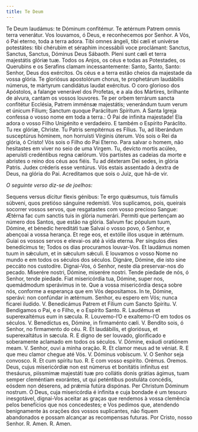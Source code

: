 ```yaml
---
title: Te Deum
---
```


<div class="grid grid-cols-2 gap-5">
  <span class="text-justify">
    Te Deum laudámus: te Dóminum confitémur. Te ætérnum Patrem omnis terra
    venerátur.
  </span>
  <span class="text-justify">
    Vos louvamos, ó Deus, e reconhecemos por Senhor. A Vós, ó Pai eterno, toda a
    terra adora.
  </span>
  <span class="text-justify">
    Tibi omnes ángeli, tibi cæli et univérse potestátes: tibi chérubim et
    séraphim incessábili voce proclámant: Sanctus, Sanctus, Sanctus, Dóminus
    Deus Sábaoth. Pleni sunt cæli et terra majestátis glóriæ tuæ.
  </span>
  <span class="text-justify">
    Todos os Anjos, os céus e todas as Potestades, os Querubins e os Serafins
    clamam incessantemente: Santo, Santo, Santo: Senhor, Deus dos exércitos. Os
    céus e a terra estão cheios da majestade da vossa glória.
  </span>
  <span class="text-justify">
    Te gloriósus apostolórum chorus, te prophetárum laudábilis númerus, te
    mártyrum candidátus laudat exércitus.
  </span>
  <span class="text-justify">
    O coro glorioso dos Apóstolos, a falange venerável dos Profetas, e a ala dos
    Mártires, brilhante de alvura, cantam os vossos louvores.
  </span>
  <span class="text-justify">
    Te per orbem terrárum sancta confitétur Ecclésia, Patrem imménsæ majestátis;
    venerándum tuum verum et únicum Fílium; Sanctum quoque Paráclitum Spíritum.
  </span>
  <span class="text-justify">
    A Santa Igreja confessa o vosso nome em toda a terra.: Ó Pai de infinita
    majestade! Ela adora o vosso Filho Unigénito e verdadeiro. E também o
    Espírito Paráclito.
  </span>
  <span class="text-justify">
    Tu rex glóriæ, Christe. Tu Patris sempitérnus es Fílius. Tu, ad liberándum
    susceptúrus hóminem, non horruísti Vírginis úterum.
  </span>
  <span class="text-justify">
    Vós sois o Rei da glória, ó Cristo! Vós sois o Filho do Pai Eterno. Para
    salvar o homem, não hesitastes em viver no seio de uma Virgem.
  </span>
  <span class="text-justify">
    Tu, devícto mortis acúleo, aperuísti credéntibus regna cælórum.
  </span>
  <span class="text-justify">
    Vós partistes as cadeias da morte e abristes o reino dos céus aos fiéis.
  </span>
  <span class="text-justify">
    Tu ad déxteram Dei sedes, in glória Patris. Judex créderis esse ventúrus.
  </span>
  <span class="text-justify">
    Vós estais assentado à dextra de Deus, na glória do Pai. Acreditamos que
    sois o Juiz, que há-de vir.
  </span>
</div>

<em>O seguinte verso diz-se de joelhos:</em>

<div class="grid grid-cols-2 gap-5">
  <span class="text-justify">
    Sequens versus dícitur flexis génibus: Te ergo quǽsumus, tuis fámulis
    súbveni, quos pretióso sánguine redemísti.
  </span>
  <span class="text-justify">
    Vos suplicamos, pois, queirais socorrer vossos servos, que resgatastes com
    vosso precioso Sangue:
  </span>
  <span class="text-justify">
    Ætérna fac cum sanctis tuis in glória numerári.
  </span>
  <span class="text-justify">
    Permiti que pertençam ao número dos Santos, que estão na glória.
  </span>
  <span class="text-justify">
    Salvum fac pópulum tuum, Dómine, et bénedic hereditáti tuæ
  </span>
  <span class="text-justify">
    Salvai o vosso povo, ó Senhor, e abençoai a vossa herança.
  </span>
  <span class="text-justify">
    Et rege eos, et extólle illos usque in ætérnum.
  </span>
  <span class="text-justify">
    Guiai os vossos servos e elevai-os até à vida eterna.
  </span>
  <span class="text-justify">Per síngulos dies benedícimus te;</span>
  <span class="text-justify">Todos os dias procuramos louvar-Vos.</span>
  <span class="text-justify">
    Et laudámus nomen tuum in sǽculum, et in sǽculum sǽculi.
  </span>
  <span class="text-justify">
    E louvamos o vosso Nome no mundo e em todos os séculos dos séculos.
  </span>
  <span class="text-justify">
    Dignáre, Dómine, die isto sine peccáto nos custodíre.
  </span>
  <span class="text-justify">
    Dignai-Vos, ó Senhor, neste dia preservar-nos do pecado.
  </span>
  <span class="text-justify">Miserére nostri, Dómine, miserére nostri.</span>
  <span class="text-justify">
    Tende piedade de nós, ó Senhor, tende piedade.
  </span>
  <span class="text-justify">
    Fiat misericórdia tua, Dómine, super nos, quemádmodum sperávimus in te.
  </span>
  <span class="text-justify">
    Que a vossa misericórdia desça sobre nós, conforme a esperança que em Vós
    depositamos.
  </span>
  <span class="text-justify">
    In te, Dómine, sperávi: non confúndar in ætérnum.
  </span>
  <span class="text-justify">
    Senhor, eu espero em Vós; nunca ficarei iludido.
  </span>
  <span class="text-justify">
    V. Benedicámus Patrem et Fílium cum Sancto Spíritu.
  </span>
  <span class="text-justify">
    V. Bendigamos o Pai, e o Filho, e o Espírito Santo.
  </span>
  <span class="text-justify">
    <span class="text-red-500">R.</span> Laudémus et superexaltémus eum in
    sæcula.
  </span>
  <span class="text-justify">
    <span class="text-red-500">R.</span> Louvemo-l’O e exaltemo-l’O em todos os
    séculos.
  </span>
  <span class="text-justify">
    V. Benedíctus es, Dómine, in firmaménto cæli.
  </span>
  <span class="text-justify">
    V. Bendito sois, ó Senhor, no firmamento do céu.
  </span>
  <span class="text-justify">
    <span class="text-red-500">R.</span> Et laudábilis, et gloriósus, et
    superexaltátus in sæcula.
  </span>
  <span class="text-justify">
    <span class="text-red-500">R.</span> E digno de ser louvado, glorificado e
    soberamente aclamado em todos os séculos.
  </span>
  <span class="text-justify">V. Dómine, exáudi oratiónem meam.</span>
  <span class="text-justify">V. Senhor, ouvi a minha oração.</span>
  <span class="text-justify">
    <span class="text-red-500">R.</span> Et clamor meus ad te véniat.
  </span>
  <span class="text-justify">
    <span class="text-red-500">R.</span> E que meu clamor chegue até Vós.
  </span>
  <span class="text-justify">V. Dóminus vobíscum.</span>
  <span class="text-justify">V. O Senhor seja convosco.</span>
  <span class="text-justify">
    <span class="text-red-500">R.</span> Et cum spíritu tuo.
  </span>
  <span class="text-justify">
    <span class="text-red-500">R.</span> E com vosso espírito.
  </span>
  <span class="text-red-500 text-center"> Orémus. </span>
  <span class="text-red-500 text-center"> Oremos. </span>
  <span class="text-justify">
    Deus, cujus misericórdiæ non est númerus et bonitátis infinítus est
    thesáurus, piíssmimæ majestáti tuæ pro collátis donis grátias ágimus, tuam
    semper cleméntiam exorántes, ut qui peténtibus postuláta concédis, eósdem
    non déserens, ad prǽmia futúra dispónas. Per Christum Dóminum nostrum.
  </span>
  <span class="text-justify">
    Ó Deus, cuja misericórdia é infinita e cuja bondade é um tesouro
    inesgotável, dignai-Vos aceitar as graças que rendemos à vossa clemência
    pelos benefícios que nos concedestes; e Vos pedimos que, atendendo
    benignamente às orações dos vossos suplicantes, não fiquem abandonados e
    possam alcançar as recompensas futuras. Por Cristo, nosso Senhor.
  </span>
  <span class="text-justify">
    <span class="text-red-500">R.</span> Amen.
  </span>
  <span class="text-justify">
    <span class="text-red-500">R.</span> Amen.
  </span>
</div>

